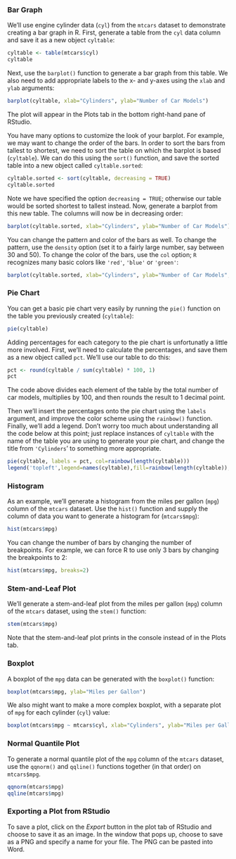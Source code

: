 ### Bar Graph

We'll use engine cylinder data (`cyl`) from the `mtcars` dataset to demonstrate creating a bar graph in R. First, generate a table from the `cyl` data column and save it as a new object `cyltable`:

```r
cyltable <- table(mtcars$cyl)
cyltable
```

Next, use the `barplot()` function to generate a bar graph from this table. We also need to add appropriate labels to the x- and y-axes using the `xlab` and `ylab` arguments:

```r
barplot(cyltable, xlab="Cylinders", ylab="Number of Car Models")
```

The plot will appear in the Plots tab in the bottom right-hand pane of RStudio.

You have many options to customize the look of your barplot. For example, we may want to change the order of the  bars. In order to sort the bars from tallest to shortest, we need to sort the table on which the barplot is based (`cyltable`). We can do this using the `sort()` function, and save the sorted table into a new object called `cyltable.sorted`:

```r
cyltable.sorted <- sort(cyltable, decreasing = TRUE)
cyltable.sorted
```

Note we have specified the option `decreasing = TRUE`; otherwise our table would be sorted shortest to tallest instead. Now, generate a barplot from this new table. The columns will now be in decreasing order:

```r
barplot(cyltable.sorted, xlab="Cylinders", ylab="Number of Car Models")
```

You can change the pattern and color of the bars as well. To change the pattern, use the `density` option (set it to a fairly large number, say between 30 and 50). To change the color of the bars, use the `col` option; `R` recognizes many basic colors like `'red'`, `'blue'` or `'green'`:

```r
barplot(cyltable.sorted, xlab="Cylinders", ylab="Number of Car Models", density = 30, col='red')
```

### Pie Chart

You can get a basic pie chart very easily by running the `pie()` function on the table you previously created (`cyltable`):

```r
pie(cyltable)
```

Adding percentages for each category to the pie chart is unfortunatly a little more involved. First, we'll need to calculate the percentages, and save them as a new object called `pct`. We'll use our table to do this:

```r
pct <- round(cyltable / sum(cyltable) * 100, 1)
pct
```

The code above divides each element of the table by the total number of car models, multiplies  by 100, and then rounds the result to 1 decimal point.

Then we'll insert the percentages onto the pie chart using the `labels` argument, and improve the color scheme using the `rainbow()` function. Finally, we'll add a legend. Don't worry too much about understanding all the code below at this point; just replace instances of `cyltable` with the name of the table you are using to generate your pie chart, and change the title from `'Cylinders`' to something more appropriate.

```r
pie(cyltable, labels = pct, col=rainbow(length(cyltable)))
legend('topleft',legend=names(cyltable),fill=rainbow(length(cyltable)), title='Cylinders')
```

### Histogram

As an example, we'll generate a histogram from the miles per gallon (`mpg`) column of the `mtcars` dataset. Use the `hist()` function and supply the column of data you want to generate a histogram for (`mtcars$mpg`):

```r
hist(mtcars$mpg)
```

You can change the number of bars by changing the number of breakpoints. For example, we can force R to use only 3 bars by changing the breakpoints to 2:

```r
hist(mtcars$mpg, breaks=2)
```

### Stem-and-Leaf Plot

We'll generate a stem-and-leaf plot from the miles per gallon (`mpg`) column of the `mtcars` dataset, using the `stem()` function:

```r
stem(mtcars$mpg)
```

Note that the stem-and-leaf plot prints in the console instead of in the Plots tab.

### Boxplot

A boxplot of the `mpg` data can be generated with the `boxplot()` function:

```r
boxplot(mtcars$mpg, ylab="Miles per Gallon")
```

We also might want to make a more complex boxplot, with a separate plot of `mpg` for each cylinder (`cyl`) value:

```r
boxplot(mtcars$mpg ~ mtcars$cyl, xlab="Cylinders", ylab="Miles per Gallon")
```

### Normal Quantile Plot

To generate a normal quantile plot of the `mpg` column of the `mtcars` dataset, use the `qqnorm()` and `qqline()` functions together (in that order) on `mtcars$mpg`.

```r
qqnorm(mtcars$mpg)
qqline(mtcars$mpg)
```

### Exporting a Plot from RStudio

To save a plot, click on the *Export* button in the plot tab of RStudio and choose to save it as an image. In the window that pops up, choose to save as a PNG and specify a name for your file. The PNG can be pasted into Word.
